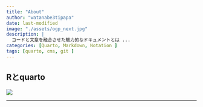 ```yaml
---
title: "About"
author: "watanabe3tipapa"
date: last-modified
image: "./assets/ogp_next.jpg"
description: |
  コードと文章を融合させた魅力的なドキュメントとは ...
categories: [Quarto, Markdown, Notation ]
tags: [quarto, cms, git ]
---
```


## Rとquarto

![](./assets/UC900.jpg)

------------------------------------------------------------------------